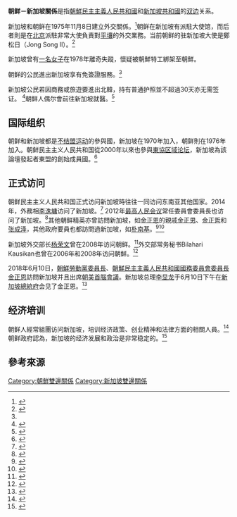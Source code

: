 {{about|指[[新加坡|新加坡]]与[[朝鲜民主主义人民共和国|朝鲜民主主义人民共和国]]的关系|[[新加坡|新加坡]]与[[大韩民国|大韩民国]]的关系|新加坡－韩国关系}}
{{NoteTA
|G1=Country
|T=zh-hant:新加坡－北韓關係;zh-hans:新加坡－朝鲜关系;
|1=zh-hant:北韓;zh-hans:朝鲜;
|2=zh-hant:朝鮮民主主義人民共和國;zh-hans:朝鲜民主主义人民共和国;
}}
{{Infobox bilateral relations|新加坡－朝鮮|Singapore|North Korea|mission1=[[新加坡驻华大使馆|新加坡驻华大使馆]]

（兼辖）|mission2=朝鲜驻新加坡大使馆}}
'''朝鲜－新加坡關係'''是指[[朝鮮民主主義人民共和國|朝鮮民主主義人民共和國]]和[[新加坡共和國|新加坡共和國]]的[[國際關係學|双边]]关系。

新加坡和朝鲜在1975年11月8日建立外交關係。<ref name="Consular and Diplomatic List">{{Cite web|url=http://app1.mfa.gov.sg/pdf/dipconopen.pdf|title=Consular and Diplomatic List|accessdate=12 December 2014|date=12 December 2014|publisher=Singapore Ministry of Foreign Affairs|deadurl=yes|archiveurl=https://web.archive.org/web/20141128161304/http://app1.mfa.gov.sg/pdf/dipconopen.pdf|archivedate=2014年11月28日}}</ref>朝鲜在新加坡有派駐大使馆，而后者則是在[[北京|北京]]派駐非常大使負責對[[平壤|平壤]]的外交業務。当前朝鲜的驻新加坡大使是鄭松日（Jong Song Il）。<ref name="Consular and Diplomatic List">{{Cite web|url=http://app1.mfa.gov.sg/pdf/dipconopen.pdf|title=Consular and Diplomatic List|accessdate=12 December 2014|date=12 December 2014|publisher=Singapore Ministry of Foreign Affairs|deadurl=yes|archiveurl=https://web.archive.org/web/20141128161304/http://app1.mfa.gov.sg/pdf/dipconopen.pdf|archivedate=2014年11月28日}}</ref>

新加坡曾有[[朝鲜绑架日本人问题|一名女子]]在1978年離奇失蹤，懷疑被朝鮮特工綁架至朝鮮。

朝鲜的公民進出新加坡享有免簽證服務。<ref name="Countries/Regions Requiring Visa">{{Cite web|url=http://www.ica.gov.sg/services_centre_overview.aspx?pageid=252&secid=165/www.ica.gov.sg/services_centre_overview.aspx?pageid=252&secid=165|title=Countries/Regions Requiring Visa|accessdate=12 December 2014|date=12 December 2014|publisher=MFA Singapore|deadurl=yes|archiveurl=https://web.archive.org/web/20150320113430/http://www.ica.gov.sg/services_centre_overview.aspx?pageid=252&secid=165%2Fwww.ica.gov.sg%2Fservices_centre_overview.aspx%3Fpageid%3D252&secid=165|archivedate=2015年3月20日}}</ref>新加坡公民若因商務或旅遊要進出北韓，持有普通护照並不超過30天亦无需签证。 <ref name="Visa Information">{{Cite web|url=https://www.timaticweb.com/cgi-bin/tim_website_client.cgi?SpecData=1&VISA=&page=visa&NA=SG&AR=00&PASSTYPES=PASS&DE=KP&user=KLMB2C&subuser=KLMB2C|title=Visa Information|accessdate=25 March 2015|date=25 March 2015|publisher=IATA}}{{dead link|date=2018年3月 |bot=InternetArchiveBot |fix-attempted=yes }}</ref>朝鲜人偶尔會前往新加坡就醫。<ref name="Is Kim Jong-un's Aunt Dead?">{{Cite web|url=http://english.chosun.com/site/data/html_dir/2014/01/06/2014010600689.html|title=Is Kim Jong-un's Aunt Dead?|accessdate=12 December 2014|date=6 January 2014|publisher=Chosun Ilbo|archive-date=2021-03-22|archive-url=https://web.archive.org/web/20210322141742/http://english.chosun.com/site/data/html_dir/2014/01/06/2014010600689.html|dead-url=no}}</ref>

== 国际组织 ==
朝鲜和新加坡都是[[不结盟运动|不结盟运动]]的參與國，新加坡在1970年加入，朝鲜則在1976年加入。朝鲜民主主义人民共和国從2000年以來也參與[[东南亚国家联盟|東協区域论坛]]，新加坡為該論壇發起者東盟的創始成員國。<ref name="DPRK ASEAN">{{Cite web|url=http://nkleadershipwatch.wordpress.com/category/dprk-asean/page/2/|title=DPRK-ASEAN Archive|accessdate=12 December 2014|date=8 July 2014|publisher=NK Leadership Watch|deadurl=yes|archiveurl=https://archive.is/20141212072130/http://nkleadershipwatch.wordpress.com/category/dprk-asean/page/2/|archivedate=2014年12月12日}}</ref>

== 正式访问 ==
朝鲜民主主义人民共和国正式访问新加坡時往往一同访问东南亚其他国家。2014年，外務相[[李洙墉|李洙墉]]访问了新加坡。<ref name="Foreign Minister Ri Su Yong's Southeast Asia Tour Roundup">{{Cite web|url=http://www.chosonexchange.org/our-blog/2014/8/14/foreign-minister-ri-su-yongs-southeast-asia-tour-roundup|title=Foreign Minister Ri Su Yong's Southeast Asia Tour Roundup|accessdate=12 December 2014|date=14 August 2014|publisher=Choson Exchange|archive-date=2019-11-10|archive-url=https://web.archive.org/web/20191110131730/https://www.chosonexchange.org/our-blog/2014/8/14/foreign-minister-ri-su-yongs-southeast-asia-tour-roundup|dead-url=no}}</ref> 2012年[[最高人民会议|最高人民会议]]常任委員會委員長也访问了新加坡。<ref name="N Korea taking lessons from Singapore">{{Cite web|url=http://www.taipeitimes.com/News/world/archives/2012/05/14/2003532798|title=N Korea taking lessons from Singapore|accessdate=12 December 2014|date=14 May 2012|publisher=Taipei Times|archive-date=2019-06-13|archive-url=https://web.archive.org/web/20190613085705/http://www.taipeitimes.com/News/world/archives/2012/05/14/2003532798|dead-url=no}}</ref>其他朝鲜精英亦曾訪問新加坡，如[[金正恩|金正恩]]的親戚[[金正男|金正男]]、[[金正哲|金正哲]]和[[张成泽|张成泽]]，其他政府要員也都訪問過新加坡，如[[朴南基|朴南基]]。<ref name="Kim Jong-nam Resurfaces in Singapore">{{Cite web|url=http://english.chosun.com/site/data/html_dir/2012/11/15/2012111500557.html|title=Kim Jong-nam Resurfaces in Singapore|accessdate=12 December 2014|date=15 November 2012|publisher=Chosun Ilbo|archive-date=2017-08-11|archive-url=https://web.archive.org/web/20170811224104/http://english.chosun.com/site/data/html_dir/2012/11/15/2012111500557.html|dead-url=no}}</ref><ref name="N.Korean Princeling 'Well Looked-After' in Singapore">{{Cite web|url=http://english.chosun.com/site/data/html_dir/2011/02/17/2011021700813.html|title=N.Korean Princeling 'Well Looked-After' in Singapore|accessdate=12 December 2014|date=17 February 2011|publisher=Chosun Ilbo|archive-date=2017-08-11|archive-url=https://web.archive.org/web/20170811223154/http://english.chosun.com/site/data/html_dir/2011/02/17/2011021700813.html|dead-url=no}}</ref>

新加坡外交部长[[杨荣文|杨荣文]]曾在2008年访问朝鲜。<ref name="National Archives Press Release">{{Cite web|url=http://www.nas.gov.sg/archivesonline/speeches/record-details/7f80ff28-115d-11e3-83d5-0050568939ad|title=OFFICIAL VISIT BY MINISTER FOR FOREIGN AFFAIRS GEORGE YEO TO THE DEMOCRATIC PEOPLE'S REPUBLIC OF KOREA (DPRK) AND THE PEOPLE'S REPUBLIC OF CHINA (PRC): MINISTRY OF FOREIGN AFFAIRS PRESS STATEMENT|accessdate=12 December 2014|date=9 May 2008|publisher=Singapore National Archives|archive-date=2019-10-24|archive-url=https://web.archive.org/web/20191024154259/http://www.nas.gov.sg/archivesonline/speeches/record-details/7f80ff28-115d-11e3-83d5-0050568939ad|dead-url=no}}</ref>外交部常务秘书Bilahari Kausikan也曾在2006年和2008年访问朝鲜。<ref name="Singapore Diplomats offer Readout on Recent Trip to Pyongyang">{{Cite web|url=https://cablegatesearch.wikileaks.org/cable.php?id=09SINGAPORE1239|title=Singapore Diplomats offer Readout on Recent Trip to Pyongyang|accessdate=12 December 2014|date=23 December 2009|publisher=Wikileaks|archive-date=2015-09-02|archive-url=https://web.archive.org/web/20150902011550/https://cablegatesearch.wikileaks.org/cable.php?id=09SINGAPORE1239|dead-url=no}}</ref>

2018年6月10日，[[朝鮮勞動黨委員長|朝鮮勞動黨委員長]]、[[朝鮮民主主義人民共和國國務委員會委員長|朝鮮民主主義人民共和國國務委員會委員長]][[金正恩|金正恩]]訪問新加坡并且出席[[2018年朝美首腦會議|朝美首腦會議]]。新加坡总理[[李显龙|李显龙]]于6月10日下午在[[新加坡總統府|新加坡總統府]]会见了金正恩。<ref>{{cite web |title=North Korean leader Kim Jong Un meets Prime Minister Lee Hsien Loong ahead of Trump-Kim summit |url=https://www.straitstimes.com/singapore/north-korean-leader-kim-jong-un-meets-prime-minister-lee-hsien-loong-ahead-of-trump-kim |website=The Straits Times |accessdate=10 June 2018 |date=10 June 2018 |archive-date=2018-06-11 |archive-url=https://web.archive.org/web/20180611144805/https://www.straitstimes.com/singapore/north-korean-leader-kim-jong-un-meets-prime-minister-lee-hsien-loong-ahead-of-trump-kim |dead-url=no }}</ref>

== 经济培训 ==
朝鲜人經常組團访问新加坡，培训经济政策、创业精神和法律方面的相關人員。<ref name="N.Korean Officials Learn Capitalism in Singapore">{{Cite web|url=http://english.chosun.com/site/data/html_dir/2014/01/02/2014010201327.html|title=N.Korean Officials Learn Capitalism in Singapore|accessdate=12 December 2014|date=2 January 2014|publisher=Chosun Ilbo|archive-date=2020-11-11|archive-url=https://web.archive.org/web/20201111220511/http://english.chosun.com/site/data/html_dir/2014/01/02/2014010201327.html|dead-url=no}}</ref>朝鲜政府認為，新加坡的经济发展和政治是非常稳定的。<ref name="Singapore Diplomats offer Readout on Recent Trip to Pyongyang">{{Cite web|url=https://cablegatesearch.wikileaks.org/cable.php?id=09SINGAPORE1239|title=Singapore Diplomats offer Readout on Recent Trip to Pyongyang|accessdate=12 December 2014|date=23 December 2009|publisher=Wikileaks}}</ref>

== 參考來源 ==
{{Reflist}}
{{朝鲜民主主义人民共和国外交}}
{{新加坡外交}}
[[Category:朝鮮雙邊關係|Category:朝鮮雙邊關係]]
[[Category:新加坡雙邊關係|Category:新加坡雙邊關係]]